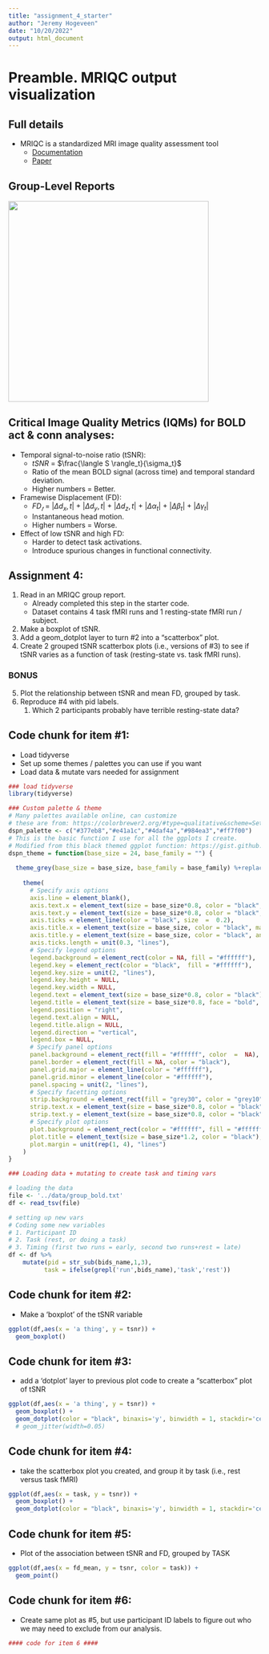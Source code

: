 ```yaml
---
title: "assignment_4_starter"
author: "Jeremy Hogeveen"
date: "10/20/2022"
output: html_document
---
```


# Preamble. MRIQC output visualization

## Full details

* MRIQC is a standardized MRI image quality assessment tool
    * <a href="https://mriqc.readthedocs.io/en/latest/about.html">Documentation</a>
    * <a href="https://journals.plos.org/plosone/article?id=10.1371/journal.pone.0184661">Paper</a>

## Group-Level Reports

<img src='img/mriqc_report.png' width='400'>

## Critical Image Quality Metrics (IQMs) for BOLD act & conn analyses:

* Temporal signal-to-noise ratio (tSNR):
    * $tSNR$ $=$ $\frac{\langle S \rangle_t}{\sigma_t}$
    * Ratio of the mean BOLD signal (across time) and temporal standard deviation.
    * Higher numbers = Better.
* Framewise Displacement (FD):
    * $FD_𝑡$ $=$ $|\Delta d_x,t|$ + $|\Delta d_y,t|$ + $|\Delta d_z,t|$ + $|\Delta \alpha_t|$ + $|\Delta \beta_t|$ + $|\Delta \gamma_t|$ 
    * Instantaneous head motion.
    * Higher numbers = Worse.    
* Effect of low tSNR and high FD:
    * Harder to detect task activations.
    * Introduce spurious changes in functional connectivity.

## Assignment 4: 

1. Read in an MRIQC group report.
    * Already completed this step in the starter code. 
    * Dataset contains 4 task fMRI runs and 1 resting-state fMRI run / subject.
2. Make a boxplot of tSNR.
3. Add a geom_dotplot layer to turn #2 into a "scatterbox" plot.
4. Create 2 grouped tSNR scatterbox plots (i.e., versions of #3) to see if tSNR varies as a function of task (resting-state vs. task fMRI runs).

### BONUS
5. Plot the relationship between tSNR and mean FD, grouped by task.
6. Reproduce #4 with pid labels.
    1. Which 2 participants probably have terrible resting-state data?
    
## Code chunk for item #1:
* Load tidyverse
* Set up some themes / palettes you can use if you want
* Load data & mutate vars needed for assignment

```r
### load tidyverse
library(tidyverse)

### Custom palette & theme
# Many palettes available online, can customize
# these are from: https://colorbrewer2.org/#type=qualitative&scheme=Set1&n=9
dspn_palette <- c("#377eb8","#e41a1c","#4daf4a","#984ea3","#ff7f00")
# This is the basic function I use for all the ggplots I create. 
# Modified from this black themed ggplot function: https://gist.github.com/jslefche/eff85ef06b4705e6efbc
dspn_theme = function(base_size = 24, base_family = "") {
  
  theme_grey(base_size = base_size, base_family = base_family) %+replace%
    
    theme(
      # Specify axis options
      axis.line = element_blank(),  
      axis.text.x = element_text(size = base_size*0.8, color = "black", lineheight = 0.9),  
      axis.text.y = element_text(size = base_size*0.8, color = "black", lineheight = 0.9),  
      axis.ticks = element_line(color = "black", size  =  0.2),
      axis.title.x = element_text(size = base_size, color = "black", margin = margin(10, 0, 0, 0)),
      axis.title.y = element_text(size = base_size, color = "black", angle = 90, margin = margin(0, 10, 0, 0)),  
      axis.ticks.length = unit(0.3, "lines"),   
      # Specify legend options
      legend.background = element_rect(color = NA, fill = "#ffffff"),  
      legend.key = element_rect(color = "black",  fill = "#ffffff"),  
      legend.key.size = unit(2, "lines"),  
      legend.key.height = NULL,  
      legend.key.width = NULL,      
      legend.text = element_text(size = base_size*0.8, color = "black"),  
      legend.title = element_text(size = base_size*0.8, face = "bold", hjust = 0, color = "black"),
      legend.position = "right",  
      legend.text.align = NULL,  
      legend.title.align = NULL,  
      legend.direction = "vertical",  
      legend.box = NULL, 
      # Specify panel options
      panel.background = element_rect(fill = "#ffffff", color  =  NA),  
      panel.border = element_rect(fill = NA, color = "black"),  
      panel.grid.major = element_line(color = "#ffffff"),  
      panel.grid.minor = element_line(color = "#ffffff"),  
      panel.spacing = unit(2, "lines"),
      # Specify facetting options
      strip.background = element_rect(fill = "grey30", color = "grey10"),  
      strip.text.x = element_text(size = base_size*0.8, color = "black"),  
      strip.text.y = element_text(size = base_size*0.8, color = "black",angle = -90),  
      # Specify plot options
      plot.background = element_rect(color = "#ffffff", fill = "#ffffff"),  
      plot.title = element_text(size = base_size*1.2, color = "black"),  
      plot.margin = unit(rep(1, 4), "lines")
    ) 
}

### Loading data + mutating to create task and timing vars

# loading the data
file <- '../data/group_bold.txt'
df <- read_tsv(file)

# setting up new vars
# Coding some new variables
# 1. Participant ID
# 2. Task (rest, or doing a task)
# 3. Timing (first two runs = early, second two runs+rest = late)
df <- df %>% 
    mutate(pid = str_sub(bids_name,1,3),
          task = ifelse(grepl('run',bids_name),'task','rest'))
```

## Code chunk for item #2:
* Make a 'boxplot' of the tSNR variable

```r

ggplot(df,aes(x = 'a thing', y = tsnr)) +
  geom_boxplot()

```

## Code chunk for item #3:
* add a 'dotplot' layer to previous plot code to create a "scatterbox" plot of tSNR

```r

ggplot(df,aes(x = 'a thing', y = tsnr)) +
  geom_boxplot() + 
  geom_dotplot(color = "black", binaxis='y', binwidth = 1, stackdir='center')
  # geom_jitter(width=0.05)

```

## Code chunk for item #4:
* take the scatterbox plot you created, and group it by task (i.e., rest versus task fMRI)

```r

ggplot(df,aes(x = task, y = tsnr)) +
  geom_boxplot() + 
  geom_dotplot(color = "black", binaxis='y', binwidth = 1, stackdir='center')

```

## Code chunk for item #5:

* Plot of the association between tSNR and FD, grouped by TASK

```r

ggplot(df,aes(x = fd_mean, y = tsnr, color = task)) +
  geom_point()

```

## Code chunk for item #6:

* Create same plot as #5, but use participant ID labels to figure out who we may need to exclude from our analysis.

```r

#### code for item 6 ####

```
